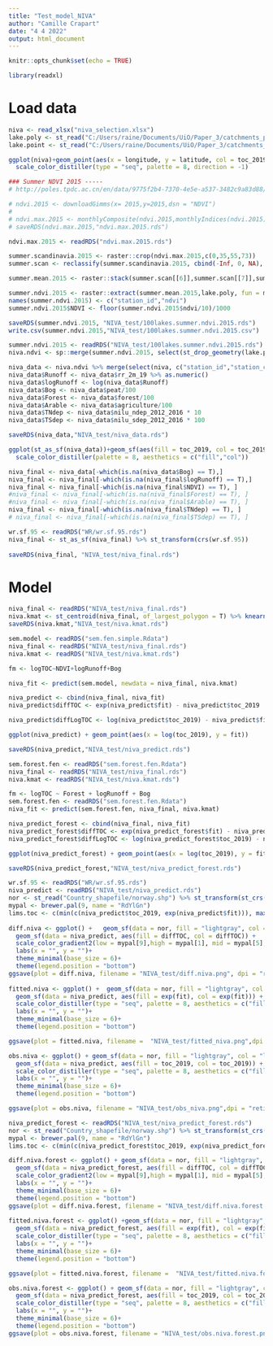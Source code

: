 ```yaml
---
title: "Test_model_NIVA"
author: "Camille Crapart"
date: "4 4 2022"
output: html_document
---
```


```r
knitr::opts_chunk$set(echo = TRUE)
```
```r
library(readxl)
```

# Load data

```r
niva <- read_xlsx("niva_selection.xlsx")
lake.poly <- st_read("C:/Users/raine/Documents/UiO/Paper_3/catchments_poly/lakes1000cat.shp")
lake.point <- st_read("C:/Users/raine/Documents/UiO/Paper_3/catchments_poly/lakes1000stations.shp")

ggplot(niva)+geom_point(aes(x = longitude, y = latitude, col = toc_2019))+
  scale_color_distiller(type = "seq", palette = 8, direction = -1)

### Summer NDVI 2015 -----
# http://poles.tpdc.ac.cn/en/data/9775f2b4-7370-4e5e-a537-3482c9a83d88/

# ndvi.2015 <- downloadGimms(x= 2015,y=2015,dsn = "NDVI")
# 
# ndvi.max.2015 <- monthlyComposite(ndvi.2015,monthlyIndices(ndvi.2015))
# saveRDS(ndvi.max.2015,"ndvi.max.2015.rds")
```

```r
ndvi.max.2015 <- readRDS("ndvi.max.2015.rds")

summer.scandinavia.2015 <- raster::crop(ndvi.max.2015,c(0,35,55,73))
summer.scan <- reclassify(summer.scandinavia.2015, cbind(-Inf, 0, NA), right=FALSE)

summer.mean.2015 <- raster::stack(summer.scan[[6]],summer.scan[[7]],summer.scan[[8]]) %>% mean()

summer.ndvi.2015 <- raster::extract(summer.mean.2015,lake.poly, fun = mean, df = T, sp = T, na.rm = T)
names(summer.ndvi.2015) <- c("station_id","ndvi")
summer.ndvi.2015$NDVI <- floor(summer.ndvi.2015$ndvi/10)/1000

saveRDS(summer.ndvi.2015, "NIVA_test/100lakes.summer.ndvi.2015.rds")
write.csv(summer.ndvi.2015,"NIVA_test/100lakes.summer.ndvi.2015.csv")
```


```r

summer.ndvi.2015 <- readRDS("NIVA_test/100lakes.summer.ndvi.2015.rds")
niva.ndvi <- sp::merge(summer.ndvi.2015, select(st_drop_geometry(lake.point), c("statn_d", "sttn_cd", "longitd", "latitud")), by.x = "station_id", by.y = "statn_d")

niva_data <- niva.ndvi %>% merge(select(niva, c("station_id","station_code", "agriculture","forest","peat","nilu_ndep_2012_2016","nilu_sdep_2012_2016", "rr_2m_19", "toc_2019")), by.y = "station_code", by.x = "sttn_cd")
niva_data$Runoff <- niva_data$rr_2m_19 %>% as.numeric()
niva_data$logRunoff <- log(niva_data$Runoff)
niva_data$Bog <- niva_data$peat/100
niva_data$Forest <- niva_data$forest/100
niva_data$Arable <- niva_data$agriculture/100
niva_data$TNdep <- niva_data$nilu_ndep_2012_2016 * 10
niva_data$TSdep <- niva_data$nilu_sdep_2012_2016 * 100

saveRDS(niva_data,"NIVA_test/niva_data.rds")

ggplot(st_as_sf(niva_data))+geom_sf(aes(fill = toc_2019, col = toc_2019))+
  scale_color_distiller(palette = 8, aesthetics = c("fill","col"))

niva_final <- niva_data[-which(is.na(niva_data$Bog) == T),] 
niva_final <- niva_final[-which(is.na(niva_final$logRunoff) == T),]
niva_final <- niva_final[-which(is.na(niva_final$NDVI) == T), ]
#niva_final <- niva_final[-which(is.na(niva_final$Forest) == T), ]
#niva_final <- niva_final[-which(is.na(niva_final$Arable) == T), ]
niva_final <- niva_final[-which(is.na(niva_final$TNdep) == T), ]
# niva_final <- niva_final[-which(is.na(niva_final$TSdep) == T), ]

wr.sf.95 <- readRDS("WR/wr.sf.95.rds")
niva_final <- st_as_sf(niva_final) %>% st_transform(crs(wr.sf.95))
 
saveRDS(niva_final, "NIVA_test/niva_final.rds")
```

# Model

```r
niva_final <- readRDS("NIVA_test/niva_final.rds")
niva.kmat <- st_centroid(niva_final, of_largest_polygon = T) %>% knearneigh(k = 100) %>% knn2nb() %>% nb2listw()
saveRDS(niva.kmat,"NIVA_test/niva.kmat.rds")
```

```r
sem.model <- readRDS("sem.fen.simple.Rdata")
niva_final <- readRDS("NIVA_test/niva_final.rds")
niva.kmat <- readRDS("NIVA_test/niva.kmat.rds")

fm <- logTOC~NDVI+logRunoff+Bog

niva_fit <- predict(sem.model, newdata = niva_final, niva.kmat)

niva_predict <- cbind(niva_final, niva_fit)
niva_predict$diffTOC <- exp(niva_predict$fit) - niva_predict$toc_2019

niva_predict$diffLogTOC <- log(niva_predict$toc_2019) - niva_predict$fit

ggplot(niva_predict) + geom_point(aes(x = log(toc_2019), y = fit))

saveRDS(niva_predict,"NIVA_test/niva_predict.rds")
```

```r
sem.forest.fen <- readRDS("sem.forest.fen.Rdata")
niva_final <- readRDS("NIVA_test/niva_final.rds")
niva.kmat <- readRDS("NIVA_test/niva.kmat.rds")

fm <- logTOC ~ Forest + logRunoff + Bog 
sem.forest.fen <- readRDS("sem.forest.fen.Rdata")
niva_fit <- predict(sem.forest.fen, niva_final, niva.kmat)

niva_predict_forest <- cbind(niva_final, niva_fit)
niva_predict_forest$diffTOC <- exp(niva_predict_forest$fit) - niva_predict_forest$toc_2019
niva_predict_forest$diffLogTOC <- log(niva_predict_forest$toc_2019) - niva_predict_forest$fit

ggplot(niva_predict_forest) + geom_point(aes(x = log(toc_2019), y = fit))

saveRDS(niva_predict_forest,"NIVA_test/niva_predict_forest.rds")

```

```r
wr.sf.95 <- readRDS("WR/wr.sf.95.rds")
niva_predict <- readRDS("NIVA_test/niva_predict.rds")
nor <- st_read("Country_shapefile/norway.shp") %>% st_transform(st_crs(wr.sf.95))
mypal <- brewer.pal(9, name = "RdYlGn")
lims.toc <- c(min(c(niva_predict$toc_2019, exp(niva_predict$fit))), max((c(niva_predict$toc_2019, exp(niva_predict$fit)))))
  
diff.niva <- ggplot() +   geom_sf(data = nor, fill = "lightgray", col = "lightgray")+
  geom_sf(data = niva_predict, aes(fill = diffTOC, col = diffTOC)) + 
  scale_color_gradient2(low = mypal[9],high = mypal[1], mid = mypal[5], midpoint = 0, name = "Difference between\nobserved and predicted TOC\nwith NDVI, bogs, runoff (mg/L)", aesthetics = c("fill","col"))+
  labs(x = "", y = "")+
  theme_minimal(base_size = 6)+
  theme(legend.position = "bottom")
ggsave(plot = diff.niva, filename = "NIVA_test/diff.niva.png", dpi = "retina", width = 8, height = 10, units = "cm")
  
fitted.niva <- ggplot() +  geom_sf(data = nor, fill = "lightgray", col = "lightgray")+
  geom_sf(data = niva_predict, aes(fill = exp(fit), col = exp(fit))) + 
  scale_color_distiller(type = "seq", palette = 8, aesthetics = c("fill","col"), direction = 1, name = "Fitted TOC (mg/L)", limits = lims.toc)+
  labs(x = "", y = "")+
  theme_minimal(base_size = 6)+
  theme(legend.position = "bottom")

ggsave(plot = fitted.niva, filename =  "NIVA_test/fitted_niva.png",dpi = "retina", width = 8, height = 10, units = "cm")

obs.niva <- ggplot() + geom_sf(data = nor, fill = "lightgray", col = "lightgray") +
  geom_sf(data = niva_predict, aes(fill = toc_2019, col = toc_2019)) + 
  scale_color_distiller(type = "seq", palette = 8, aesthetics = c("fill","col"), direction = 1, name = "Sampled TOC (mg/L)", limits = lims.toc)+
  labs(x = "", y = "")+
  theme_minimal(base_size = 6)+
  theme(legend.position = "bottom")

ggsave(plot = obs.niva, filename = "NIVA_test/obs_niva.png",dpi = "retina", width = 8, height = 10, units = "cm", device = "png")
```

```r
niva_predict_forest <- readRDS("NIVA_test/niva_predict_forest.rds")
nor <- st_read("Country_shapefile/norway.shp") %>% st_transform(st_crs(wr.sf.95))
mypal <- brewer.pal(9, name = "RdYlGn")
lims.toc <- c(min(c(niva_predict_forest$toc_2019, exp(niva_predict_forest$fit))), max((c(niva_predict_forest$toc_2019, exp(niva_predict_forest$fit)))))

diff.niva.forest <- ggplot() + geom_sf(data = nor, fill = "lightgray", col = "lightgray") +
  geom_sf(data = niva_predict_forest, aes(fill = diffTOC, col = diffTOC)) + 
  scale_color_gradient2(low = mypal[9],high = mypal[1], mid = mypal[5], midpoint = 0, name = "Difference between\nobserved and predicted TOC\nwith Forest, bogs, runoff (mg/L)", aesthetics = c("fill","col"))+
  labs(x = "", y = "")+
  theme_minimal(base_size = 6)+
  theme(legend.position = "bottom")
ggsave(plot = diff.niva.forest, filename = "NIVA_test/diff.niva.forest.png", dpi = "retina", width = 8, height = 10, units = "cm")
  
fitted.niva.forest <- ggplot() +geom_sf(data = nor, fill = "lightgray", col = "lightgray") +
  geom_sf(data = niva_predict_forest, aes(fill = exp(fit), col = exp(fit))) + 
  scale_color_distiller(type = "seq", palette = 8, aesthetics = c("fill","col"), direction = 1, name = "Fitted TOC (mg/L)", limits = lims.toc)+
  labs(x = "", y = "")+
  theme_minimal(base_size = 6)+
  theme(legend.position = "bottom")

ggsave(plot = fitted.niva.forest, filename =  "NIVA_test/fitted.niva.forest.png",dpi = "retina", width = 8, height = 10, units = "cm")

obs.niva.forest <- ggplot() + geom_sf(data = nor, fill = "lightgray", col = "lightgray") +
  geom_sf(data = niva_predict_forest, aes(fill = toc_2019, col = toc_2019)) + 
  scale_color_distiller(type = "seq", palette = 8, aesthetics = c("fill","col"), direction = 1, name = "Sampled TOC (mg/L)", limits = lims.toc)+
  labs(x = "", y = "")+
  theme_minimal(base_size = 6)+
  theme(legend.position = "bottom")
ggsave(plot = obs.niva.forest, filename = "NIVA_test/obs.niva.forest.png",dpi = "retina", width = 8, height = 10, units = "cm", device = "png")
```